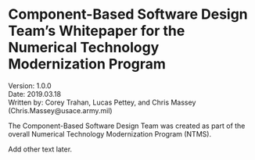 # Component-Based Software Design Team’s Whitepaper for the Numerical Technology Modernization Program


Version: 1.0.0  
Date: 2019.03.18  
Written by: Corey Trahan, Lucas Pettey, and Chris Massey (Chris.Massey@usace.army.mil)


The Component-Based Software Design Team was created as part of the overall Numerical Technology Modernization Program (NTMS).

Add other text later.

